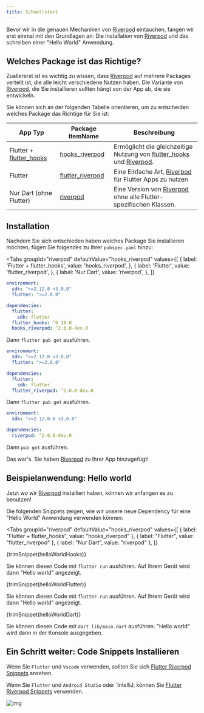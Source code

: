 ```yaml
---
title: Schnellstart
---
```



Bevor wir in die genauen Mechaniken von [Riverpod] eintauchen, fangen wir erst einmal mit den Grundlagen an:
Die Installation von [Riverpod] und das schreiben einer "Hello World" Anwendung.

## Welches Package ist das Richtige?

Zuallererst ist es wichtig zu wissen, dass [Riverpod] auf mehrere Packages verteilt ist, die alle leicht verschiedene Nutzen haben.
Die Variante von [Riverpod], die Sie installieren sollten hängt von der App ab, die sie entwickeln.

Sie können sich an der folgenden Tabelle orientieren, um zu entscheiden welches Package das Richtige für Sie ist:

| App Typ                   | Package itemName                                                                   | Beschreibung                                                                  |
| ------------------------- | ---------------------------------------------------------------------------------- | ----------------------------------------------------------------------------- |
| Flutter + [flutter_hooks] | [hooks_riverpod]                                                                   | Ermöglicht die gleichzeitige Nutzung von [flutter_hooks] und [Riverpod].      |
| Flutter                   | [flutter_riverpod]                                                                 | Eine Einfache Art, [Riverpod] für Flutter Apps zu nutzen                      |
| Nur Dart (ohne Flutter)   | [riverpod](https://github.com/rrousselGit/river_pod/tree/master/packages/riverpod) | Eine Version von [Riverpod] ohne alle Flutter-spezifischen Klassen.           |

## Installation

Nachdem Sie sich entschieden haben welches Package Sie installieren möchten, fügen Sie folgendes zu Ihrer `pubspec.yaml` hinzu:

<Tabs
  groupId="riverpod"
  defaultValue="hooks_riverpod"
  values={[
    { label: 'Flutter + flutter_hooks', value: 'hooks_riverpod', },
    { label: 'Flutter', value: 'flutter_riverpod', },
    { label: 'Nur Dart', value: 'riverpod', },
  ]}
>
<TabItem value="hooks_riverpod">

```yaml title="pubspec.yaml"
environment:
  sdk: ">=2.12.0 <3.0.0"
  flutter: ">=2.0.0"

dependencies:
  flutter:
    sdk: flutter
  flutter_hooks: ^0.18.0
  hooks_riverpod: ^2.0.0-dev.0
```

Dann `flutter pub get` ausführen.

</TabItem>
<TabItem value="flutter_riverpod">

```yaml title="pubspec.yaml"
environment:
  sdk: ">=2.12.0 <3.0.0"
  flutter: ">=2.0.0"

dependencies:
  flutter:
    sdk: flutter
  flutter_riverpod: ^2.0.0-dev.0
```

Dann `flutter pub get` ausführen.

</TabItem>
<TabItem value="riverpod">

```yaml title="pubspec.yaml"
environment:
  sdk: ">=2.12.0-0 <3.0.0"

dependencies:
  riverpod: ^2.0.0-dev.0
```

Dann `pub get` ausführen.

</TabItem>
</Tabs>

Das war's. Sie haben [Riverpod] zu Ihrer App hinzugefügt!

## Beispielanwendung: Hello world

Jetzt wo wir [Riverpod] installiert haben, können wir anfangen es zu benutzen!

Die folgenden Snippets zeigen, wie wir unsere neue Dependency für eine "Hello World" Anwendung verwenden können:


<Tabs
  groupId="riverpod"
  defaultValue="hooks_riverpod"
  values={[
    { label: "Flutter + flutter_hooks", value: "hooks_riverpod" },
    { label: "Flutter", value: "flutter_riverpod" },
    { label: "Nur Dart", value: "riverpod" },
  ]}
>
<TabItem value="hooks_riverpod">

<CodeBlock title="lib/main.dart">{trimSnippet(helloWorldHooks)}</CodeBlock>

Sie können diesen Code mit `flutter run` ausführen.
Auf Ihrem Gerät wird dann "Hello world" angezeigt.

</TabItem>
<TabItem value="flutter_riverpod">

<CodeBlock title="lib/main.dart">{trimSnippet(helloWorldFlutter)}</CodeBlock>

Sie können diesen Code mit `flutter run` ausführen.
Auf Ihrem Gerät wird dann "Hello world" angezeigt.

</TabItem>
<TabItem value="riverpod">

<CodeBlock title="lib/main.dart">{trimSnippet(helloWorldDart)}</CodeBlock>


Sie können diesen Code mit `dart lib/main.dart` ausführen.
"Hello world" wird dann in der Konsole ausgegeben.

</TabItem>
</Tabs>

## Ein Schritt weiter: Code Snippets Installieren

Wenn Sie `Flutter` und `Vscode` verwenden, sollten Sie sich [Flutter Riverpod Snippets](https://marketplace.visualstudio.com/items?itemName=robert-brunhage.flutter-riverpod-snippets) ansehen.

Wenn Sie `Flutter` und `Android Studio` oder `IntelliJ, können Sie [Flutter Riverpod Snippets](https://plugins.jetbrains.com/plugin/14641-flutter-riverpod-snippets) verwenden.

![img](/img/snippets/greetingProvider.gif)

[riverpod]: https://github.com/rrousselgit/river_pod
[hooks_riverpod]: https://pub.dev/packages/hooks_riverpod
[flutter_riverpod]: https://pub.dev/packages/flutter_riverpod
[flutter_hooks]: https://github.com/rrousselGit/flutter_hooks
